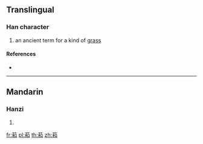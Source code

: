 {{character info/new}}
==Translingual==

===Han character===
{{Han char|rn=140|rad=艸|as=08|sn=14|four=|canj=THDR}}
# an ancient term for a kind of [[grass]]

====References====
* {{Han ref|kx=1040.240|dkj=31250|hdz=53234.200|uh=8402|ud=33794}}

----

==Mandarin==

===Hanzi===
{{cmn-hanzi|pin=[[chǔn]] ([[chun3]]), [[hé]] ([[he2]])|wg=ch'un<sup>3</sup>, ho<sup>2</sup>}}

# {{defn|lang=cmn|sort=艸08}}

[[fr:萂]]
[[pl:萂]]
[[th:萂]]
[[zh:萂]]